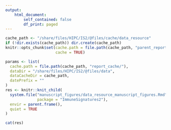```yaml
---
output:
    html_document:
        self_contained: false
        df_print: paged
---
```

```r
cache_path <- "/share/files/HIPC/IS2/@files/cache/data_resource"
if (!dir.exists(cache_path)) dir.create(cache_path)
knitr::opts_chunk$set(cache.path = file.path(cache_path, "parent_report_cache/"),
                      cache = TRUE)
```
```r
params <- list(
  cache.path = file.path(cache_path, "report_cache/"),
  dataDir = "/share/files/HIPC/IS2/@files/data",
  dataCacheDir = cache_path,
  datePrefix = ""
)
res <- knitr::knit_child(
  system.file("manuscript_figures/data_resource_manuscript_figures.Rmd",
              package = "ImmuneSignatures2"),
  envir = parent.frame(),
  quiet = TRUE
)
```
```r
cat(res)
```
